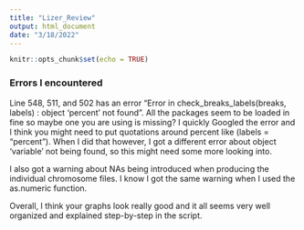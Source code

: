 ```yaml
---
title: "Lizer_Review"
output: html_document
date: "3/18/2022"
---
```



```r
knitr::opts_chunk$set(echo = TRUE)
```

### Errors I encountered 

Line 548, 511, and 502 has an error "Error in check_breaks_labels(breaks, labels) : object 'percent' not found". All the packages seem to be loaded in fine so maybe one you are using is missing? I quickly Googled the error and I think you might need to put quotations around percent like (labels = "percent"). When I did that however, I got a different error about object 'variable' not being found, so this might need some more looking into. 

I also got a warning about NAs being introduced when producing the individual chromosome files. I know I got the same warning when I used the as.numeric function. 

Overall, I think your graphs look really good and it all seems very well organized and explained step-by-step in the script. 


